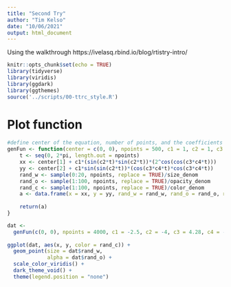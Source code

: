 ```yaml
---
title: "Second Try"
author: "Tim Kelso"
date: "10/06/2021"
output: html_document
---
```

Using the walkthrough
https://ivelasq.rbind.io/blog/rtistry-intro/

```r
knitr::opts_chunk$set(echo = TRUE)
library(tidyverse)
library(viridis)
library(ggdark)
library(ggthemes)
source('../scripts/00-ttrc_style.R')
```

# Plot function
``` r
#define center of the equation, number of points, and the coefficients of the equation
genFun <- function(center = c(0, 0), npoints = 500, c1 = 1, c2 = 1, c3 = 1, c4 = 1, size_denom = 1, opacity_denom = 1, color_denom = 1){
    t <- seq(0, 2*pi, length.out = npoints)
    xx <- center[1] + c1*(sin(c2*t)*sin(c2*t))*(2^cos(cos(c3*c4*t)))
    yy <- center[2] + c1*sin(sin(c2*t))*(cos(c3*c4*t)*cos(c3*c4*t))
    rand_w <- sample(0:20, npoints, replace = TRUE)/size_denom
    rand_o <- sample(1:100, npoints, replace = TRUE)/opacity_denom
    rand_c <- sample(1:100, npoints, replace = TRUE)/color_denom
    a <- data.frame(x = xx, y = yy, rand_w = rand_w, rand_o = rand_o, rand_c = rand_c)
    
    return(a)
}

dat <- 
  genFun(c(0, 0), npoints = 4000, c1 = -2.5, c2 = -4, c3 = 4.28, c4 = -1, size_denom = 2, opacity_denom = 50, color_denom = 3)
  
ggplot(dat, aes(x, y, color = rand_c)) +
  geom_point(size = dat$rand_w,
             alpha = dat$rand_o) +
  scale_color_viridis() +
  dark_theme_void() +
  theme(legend.position = "none")


```
